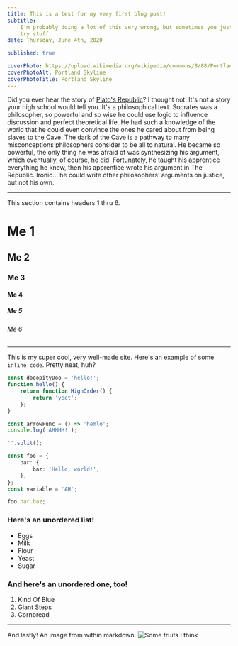 ```yaml
---
title: This is a test for my very first blog post!
subtitle:
    I'm probably doing a lot of this very wrong, but sometimes you just gotta
    try stuff.
date: Thursday, June 4th, 2020

published: true

coverPhoto: https://upload.wikimedia.org/wikipedia/commons/8/88/Portland_and_Mt._Hood_from_Pittock_Mansion.jpg
coverPhotoAlt: Portland Skyline
coverPhotoTitle: Portland Skyline
---
```


Did you ever hear the story of
[Plato's Republic](<https://en.wikipedia.org/wiki/Republic_(Plato)>)? I thought
not. It's not a story your high school would tell you. It's a philosophical
text. Socrates was a philosopher, so powerful and so wise he could use logic to
influence discussion and perfect theoretical life. He had such a knowledge of
the world that he could even convince the ones he cared about from being slaves
to the Cave. The dark of the Cave is a pathway to many misconceptions
philosophers consider to be all to natural. He became so powerful, the only
thing he was afraid of was synthesizing his argument, which eventually, of
course, he did. Fortunately, he taught his apprentice everything he knew, then
his apprentice wrote his argument in The Republic. Ironic... he could write
other philosophers' arguments on justice, but not his own.

---

This section contains headers 1 thru 6.

# Me 1

## Me 2

### Me 3

#### Me 4

##### Me 5

###### Me 6

---

This is my super cool, very well-made site. Here's an example of some
`inline code`. Pretty neat, huh?

```ts
const dooopityDoo = 'hello!';
function hello() {
    return function HighOrder() {
        return 'yeet';
    };
}

const arrowFunc = () => 'hemlo';
console.log('AHHHH!');

''.split();

const foo = {
    bar: {
        baz: 'Hello, world!',
    },
};
const variable = 'AH';

foo.bar.baz;
```

### Here's an unordered list!

-   Eggs
-   Milk
-   Flour
-   Yeast
-   Sugar

### And here's an unordered one, too!

1. Kind Of Blue
2. Giant Steps
3. Cornbread

---

And lastly! An image from within markdown.
![Some fruits I think](https://hips.hearstapps.com/hmg-prod.s3.amazonaws.com/images/assortment-of-colorful-ripe-tropical-fruits-top-royalty-free-image-995518546-1564092355.jpg)
